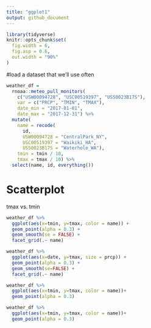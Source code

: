 ```yaml
---
title: "ggplot1"
output: github_document
---
```

```r
library(tidyverse)
knitr::opts_chunk$set(
  fig.width = 6,
  fig.asp = 0.6,
  out.width = "90%"
)
```
#load a dataset that we'll use often
```r
weather_df = 
  rnoaa::meteo_pull_monitors(
    c("USW00094728", "USC00519397", "USS0023B17S"),
    var = c("PRCP", "TMIN", "TMAX"), 
    date_min = "2017-01-01",
    date_max = "2017-12-31") %>%
  mutate(
    name = recode(
      id, 
      USW00094728 = "CentralPark_NY", 
      USC00519397 = "Waikiki_HA",
      USS0023B17S = "Waterhole_WA"),
    tmin = tmin / 10,
    tmax = tmax / 10) %>%
  select(name, id, everything())
```

# Scatterplot
tmax vs. tmin
```r
weather_df %>% 
  ggplot(aes(x=tmin, y=tmax, color = name)) +
  geom_point(alpha = 0.3) + 
  geom_smooth(se = FALSE) +
  facet_grid(.~ name)
```

```r
weather_df %>% 
  ggplot(aes(x=date, y=tmax, size = prcp)) +
  geom_point(alpha = 0.3) +
  geom_smooth(se=FALSE) +
  facet_grid(.~ name)
```

```r
weather_df %>% 
  ggplot(aes(x=tmin, y=tmax, color = name))+
  geom_point(alpha = 0.3)
```
```r
weather_df %>% 
  ggplot(aes(x=tmin, y=tmax, color = name))+
  geom_point(alpha = 0.3)
```